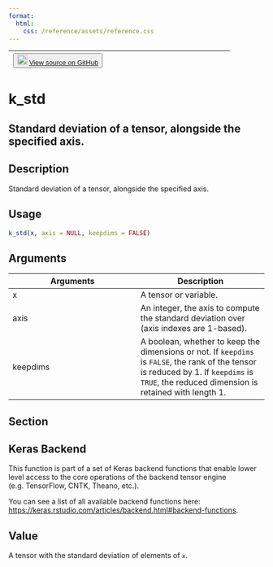 ```yaml
---
format:
  html:
    css: /reference/assets/reference.css
---
```


| <button class="button"> ![](/reference/assets/GitHub-Mark-32px.png){width="20"} [View source on GitHub](https://github.com/rstudio/keras//blob/main/R/backend.R#L2821) </button> |
|:------------------------------:|:--------------------------------------:|

# k_std

## Standard deviation of a tensor, alongside the specified axis.

## Description
Standard deviation of a tensor, alongside the specified axis. 


## Usage
```r
k_std(x, axis = NULL, keepdims = FALSE) 
```

## Arguments
|Arguments|Description|
|---|---|
| x | A tensor or variable. |
| axis | An integer, the axis to compute the standard deviation over (axis indexes are 1-based). |
| keepdims | A boolean, whether to keep the dimensions or not. If `keepdims` is `FALSE`, the rank of the tensor is reduced by 1. If `keepdims` is `TRUE`, the reduced dimension is retained with length 1. |


## Section

## Keras Backend

This function is part of a set of Keras backend functions that enable lower level access to the core operations of the backend tensor engine (e.g. TensorFlow, CNTK, Theano, etc.). 

You can see a list of all available backend functions here: [https://keras.rstudio.com/articles/backend.html#backend-functions](https://keras.rstudio.com/articles/backend.html#backend-functions). 

## Value
A tensor with the standard deviation of elements of `x`. 




